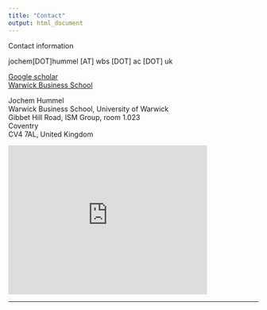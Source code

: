 ```yaml
---
title: "Contact"
output: html_document
---
```

Contact information

jochem[DOT]hummel [AT] wbs [DOT] ac [DOT] uk  


[Google scholar](https://scholar.google.com/citations?hl=en&user=UbLh3LQAAAAJ#)  
[Warwick Business School](https://www.wbs.ac.uk/about/person/jochem-hummel)  

Jochem Hummel  
Warwick Business School, University of Warwick  
Gibbet Hill Road, ISM Group, room 1.023  
Coventry  
CV4 7AL, United Kingdom  

<iframe src="https://www.google.com/maps/embed?pb=!1m18!1m12!1m3!1d2435.3415363780014!2d-1.5678119843182408!3d52.38235865417322!2m3!1f0!2f0!3f0!3m2!1i1024!2i768!4f13.1!3m3!1m2!1s0x48774ace199a3dbd%3A0x6d3da18bcf89f003!2sWarwick%20Business%20School!5e0!3m2!1sen!2suk!4v1583440426505!5m2!1sen!2suk" width="400" height="300" frameborder="0" style="border:0;" allowfullscreen=""></iframe>

***
